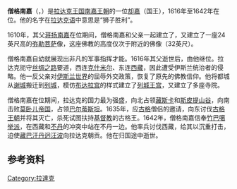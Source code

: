 {{unreferenced|time=2015-07-13T09:29:25+00:00}}
'''僧格南嘉'''（{{bo|z=སེང་གེ་རྣམ་རྒྱལ་|w=seng ge rnam rgyal}}，{{bd||约1570年|1642年||catIdx=S}}）是[[拉达克王国|拉达克王国]][[南嘉王朝|南嘉王朝]]的一位[[却嘉|却嘉]]（国王），1616年至1642年在位。他的名字在[[拉达克语|拉达克语]]中意思是“狮子胜利”。

1610年，其父[[蒋扬南嘉|蒋扬南嘉]]在位期间，僧格南嘉和父亲一起建立了{{tsl|en|Basgo Monastery|巴衮寺}}，又建立了一座24英尺高的[[弥勒菩萨|弥勒菩萨]]像，这座佛教的高度仅次于{{tsl|en|Shey Monastery|谢城王宫}}附近的佛像（32英尺）。

僧格南嘉自幼就展现出非凡的军事指挥才能。1616年其父逝世后，由他继位。拉达克扼守[[丝绸之路|丝绸之路]]要道，西连[[克什米尔|克什米尔]]、东连[[西藏|西藏]]，因此遭受伊斯兰统治者的侵略。他一反父亲对[[伊斯兰世界|伊斯兰世界]]的屈辱外交政策，恢复了原先的佛教信仰。他将都城从[[谢城|谢城]]搬迁到[[列城|列城]]，模仿[[布达拉宫|布达拉宫]]的样式建立了[[列城王宫|列城王宫]]，又建立了多座寺院。

僧格南嘉在位期间，拉达克的国力最为强盛，向北占领[[藏斯卡|藏斯卡]]和[[斯皮提山谷|斯皮提山谷]]，向南击败[[莫卧儿帝国|莫卧儿帝国]]，占领[[巴尔蒂斯坦|巴尔蒂斯坦]]。1635年，应[[古格|古格]]僧侣的邀请，向东讨伐[[古格王朝|古格王朝]]并将其灭亡，杀死试图扶持[[基督教|基督教]]的古格王。1642年，僧格南嘉信奉[[竹巴噶举派|竹巴噶举派]]，在西藏和[[不丹|不丹]]的冲突中站在不丹一边。他率兵讨伐西藏，给其以沉重打击，迫使[[藏巴汗|藏巴汗]][[丹迥汪波|丹迥汪波]]向拉达克朝贡。他在归国途中逝世。

== 参考资料 ==
{{reflist}}

{{start box}}
{{s-hou|拉达克南嘉王朝||？||1642年}}
{{succession box|[[蒋扬南嘉|蒋扬南嘉]]|[[德丹南嘉|德丹南嘉]]|[[拉达克王国|拉达克]][[却嘉|却嘉]]|1616年—1642年}}
{{end box}}

[[Category:拉達克|Category:拉達克]]
